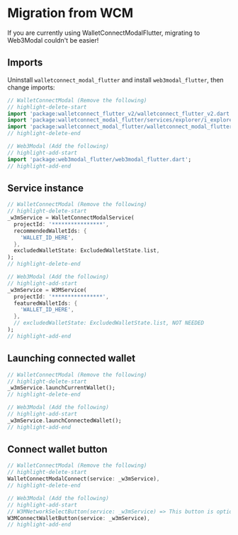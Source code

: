 # Migration from WCM

<!--As you may know, **Web3Modal** is a better, more simply, modal to connect your wallet and if you are coming from **WalletConnectModal** you are wondering what are really the differences:-->

If you are currently using WalletConnectModalFlutter, migrating to Web3Modal couldn't be easier!

## Imports

Uninstall `walletconnect_modal_flutter` and install `web3modal_flutter`, then change imports:

```dart
// WalletConnectModal (Remove the following)
// highlight-delete-start
import 'package:walletconnect_flutter_v2/walletconnect_flutter_v2.dart';
import 'package:walletconnect_modal_flutter/services/explorer/i_explorer_service.dart';
import 'package:walletconnect_modal_flutter/walletconnect_modal_flutter.dart';
// highlight-delete-end

// Web3Modal (Add the following)
// highlight-add-start
import 'package:web3modal_flutter/web3modal_flutter.dart';
// highlight-add-end
```

## Service instance

```dart
// WalletConnectModal (Remove the following)
// highlight-delete-start
_w3mService = WalletConnectModalService(
  projectId: '****************',
  recommendedWalletIds: {
    'WALLET_ID_HERE',
  },
  excludedWalletState: ExcludedWalletState.list,
);
// highlight-delete-end

// Web3Modal (Add the following)
// highlight-add-start
_w3mService = W3MService(
  projectId: '****************',
  featuredWalletIds: {
    'WALLET_ID_HERE',
  },
  // excludedWalletState: ExcludedWalletState.list, NOT NEEDED
);
// highlight-add-end
```

## Launching connected wallet

```dart
// WalletConnectModal (Remove the following)
// highlight-delete-start
_w3mService.launchCurrentWallet();
// highlight-delete-end

// Web3Modal (Add the following)
// highlight-add-start
_w3mService.launchConnectedWallet();
// highlight-add-end
```

## Connect wallet button

```dart
// WalletConnectModal (Remove the following)
// highlight-delete-start
WalletConnectModalConnect(service: _w3mService),
// highlight-delete-end

// Web3Modal (Add the following)
// highlight-add-start
// W3MNetworkSelectButton(service: _w3mService) => This button is optional
W3MConnectWalletButton(service: _w3mService),
// highlight-add-end
```
